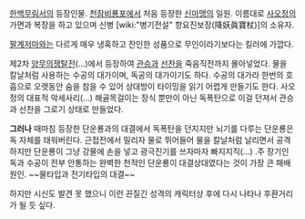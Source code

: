 [[한백무림서]]의 등장인물.
[[천잠비룡포]]에서 처음 등장한 [[신마맹]]의 일원.
이름대로 [[사오정]]의 가면과 복장을 하고 있으며 신병 [wiki:"병기전설" 항요진보장(降妖眞寶杖)]의 소유자.

[[팔계저마]]와는 다르게 매우 냉혹하고 잔인한 성품으로 무인이라기보다는 킬러에 가깝다.

제2차 [[양무의]]쟁탈전(...)에서 등장하여 [[관승]]과 [[선찬]]을 죽음직전까지 몰아넣었다. 물을 칼날처럼 사용하는 수공의 대가이며, 독공의 대가이기도 하다. 수공의 대가라 한번의 호흡으로 오랫동안 숨을 참을 수 있어 상대방이 타이밍을 읽기 어렵게 만들기도 한다. 사오정의 대표적 악세사리(...) 해골목걸이는 장식 뿐만이 아닌 독폭탄으로 이걸 던져서 관승과 선찬을 그로기 상태로 만들었다. 

'''그러나''' 때마침 등장한 단운룡과의 대결에서 독폭탄을 던지지만 뇌기를 다루는 단운룡은 독 자체를 태워버린다. 근접전에서 밀리자 물로 뛰어들어 물을 칼날처럼 날리면서 공격하지만 단운룡이 그냥 강물에 손을 넣고 광극진기를 쓰자마자 빠지지직(...) .주 장기인 독과 수공이 전부 안통하는 완벽한 천적인 단운룡이 대결상대였다는 것이 가장 큰 패배원인. ~~물타입과 전기타입의 대결~~ 

하지만 시신도 발견 못 했으니 이런 끈질긴 성격의 캐릭터상 후에 다시 나타나 후환거리가 될 듯 싶다.

